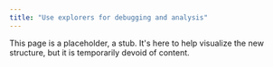 ```yaml
---
title: "Use explorers for debugging and analysis"
---
```


This page is a placeholder, a stub. It's here to help visualize the new structure, but it is temporarily devoid of content.
